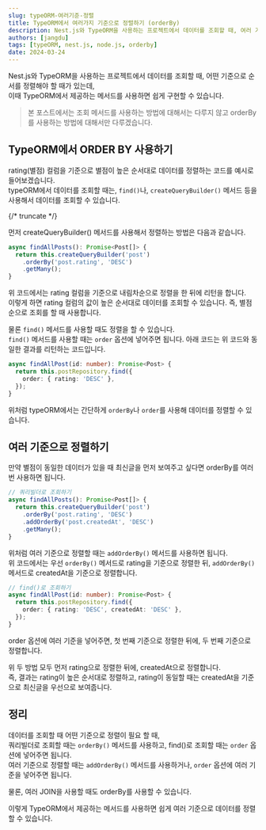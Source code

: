 ```yaml
---
slug: typeORM-여러기준-정렬
title: TypeORM에서 여러가지 기준으로 정렬하기 (orderBy)
description: Nest.js와 TypeORM을 사용하는 프로젝트에서 데이터를 조회할 때, 여러 기준으로 정렬해야 할 때
authors: [jangdu]
tags: [typeORM, nest.js, node.js, orderby]
date: 2024-03-24
---
```


Nest.js와 TypeORM을 사용하는 프로젝트에서 데이터를 조회할 때, 어떤 기준으로 순서를 정렬해야 할 때가 있는데, <br />
이때 TypeORM에서 제공하는 메서드를 사용하면 쉽게 구현할 수 있습니다.

> 본 포스트에서는 조회 메서드를 사용하는 방법에 대해서는 다루지 않고 orderBy를 사용하는 방법에 대해서만 다루겠습니다.

## TypeORM에서 ORDER BY 사용하기

rating(별점) 컬럼을 기준으로 별점이 높은 순서대로 데이터를 정렬하는 코드를 예시로 들어보겠습니다.<br />
typeORM에서 데이터를 조회할 때는, `find()`나, `createQueryBuilder()` 메서드 등을 사용해서 데이터를 조회할 수 있습니다.

{/* truncate */}

먼저 createQueryBuilder() 메서드를 사용해서 정렬하는 방법은 다음과 같습니다.

```typescript title="쿼리빌더로 조회하기"
async findAllPosts(): Promise<Post[]> {
  return this.createQueryBuilder('post')
    .orderBy('post.rating', 'DESC')
    .getMany();
}
```

위 코드에서는 rating 컬럼을 기준으로 내림차순으로 정렬을 한 뒤에 리턴을 합니다. <br />
이렇게 하면 rating 컬럼의 값이 높은 순서대로 데이터를 조회할 수 있습니다.
즉, 별점 순으로 조회를 할 때 사용합니다.

물론 `find()` 메서드를 사용할 때도 정렬을 할 수 있습니다. <br />
`find()` 메서드를 사용할 때는 `order` 옵션에 넣어주면 됩니다.
아래 코드는 위 코드와 동일한 결과를 리턴하는 코드입니다.

```typescript title="find()로 조회하기"
async findAllPost(id: number): Promise<Post> {
  return this.postRepository.find({
    order: { rating: 'DESC' },
  });
}
```

위처럼 typeORM에서는 간단하게 `orderBy`나 `order`를 사용해 데이터를 정렬할 수 있습니다.

## 여러 기준으로 정렬하기

만약 별점이 동일한 데이터가 있을 때 최신글을 먼저 보여주고 싶다면 orderBy를 여러번 사용하면 됩니다.

```typescript title="여러 기준으로 정렬하기 (createQueryBuilder)"
// 쿼리빌더로 조회하기
async findAllPosts(): Promise<Post[]> {
  return this.createQueryBuilder('post')
    .orderBy('post.rating', 'DESC')
    .addOrderBy('post.createdAt', 'DESC')
    .getMany();
}
```

위처럼 여러 기준으로 정렬할 때는 `addOrderBy()` 메서드를 사용하면 됩니다. <br />
위 코드에서는 우선 `orderBy()` 메서드로 rating을 기준으로 정렬한 뒤, `addOrderBy()` 메서드로 createdAt을 기준으로 정렬합니다.

```typescript title="여러 기준으로 정렬하기 (find)"
// find()로 조회하기
async findAllPost(id: number): Promise<Post> {
  return this.postRepository.find({
    order: { rating: 'DESC', createdAt: 'DESC' },
  });
}
```

order 옵션에 여러 기준을 넣어주면, 첫 번째 기준으로 정렬한 뒤에, 두 번째 기준으로 정렬합니다. <br />

위 두 방법 모두 먼저 rating으로 정렬한 뒤에, createdAt으로 정렬합니다. <br />
즉, 결과는 rating이 높은 순서대로 정렬하고, rating이 동일할 때는 createdAt을 기준으로 최신글을 우선으로 보여줍니다.

## 정리

데이터를 조회할 때 어떤 기준으로 정렬이 필요 할 때, <br />
쿼리빌더로 조회할 때는 `orderBy()` 메서드를 사용하고, find()로 조회할 때는 `order` 옵션에 넣어주면 됩니다. <br />
여러 기준으로 정렬할 때는 `addOrderBy()` 메서드를 사용하거나, `order` 옵션에 여러 기준을 넣어주면 됩니다.

물론, 여러 JOIN을 사용할 때도 orderBy를 사용할 수 있습니다. <br />

이렇게 TypeORM에서 제공하는 메서드를 사용하면 쉽게 여러 기준으로 데이터를 정렬할 수 있습니다.
